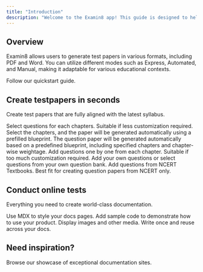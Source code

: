 ```yaml
---
title: "Introduction"
description: "Welcome to the Examin8 app! This guide is designed to help educators create test papers efficiently with a user-friendly approach. With Examin8, you can easily customize your assessments to meet the needs of your students."
---
```


## **Overview**

Examin8 allows users to generate test papers in various formats, including PDF and Word. You can utilize different modes such as Express, Automated, and Manual, making it adaptable for various educational contexts.

<Card title="Start here" icon="rocket" horizontal href="/quickstart">
  Follow our quickstart guide.
</Card>

## Create testpapers in seconds

Create test papers that are fully aligned with the latest syllabus.

<Columns cols={2}>
  <Card title="Express Mode" icon="pen-to-square" href="/development">
    Select questions for each chapters. Suitable if less customization required.
  </Card>
  <Card title="Dynamic Mode" icon="palette" href="/essentials/settings">
    Select the chapters, and the paper will be generated automatically using a prefilled blueprint.
  </Card>
  <Card title="Automated Mode" icon="map" href="/essentials/navigation">
    The question paper will be generated automatically based on a predefined blueprint, including specified chapters and chapter-wise weightage.
  </Card>
  <Card title="Manual Mode" icon="terminal" href="/api-reference/introduction">
    Add questions one by one from each chapter. Suitable if too much customization required.
  </Card>
  <Card title="I will Add Questions" icon="terminal" href="/api-reference/introduction">
    Add your own questions or select questions from your own question bank.
  </Card>
  <Card title="NCERT Textbook" icon="terminal" href="/api-reference/introduction">
    Add questions from NCERT Textbooks. Best fit for creating question papers from NCERT only.
  </Card>
</Columns>

## Conduct online tests

Everything you need to create world-class documentation.

<Columns cols={2}>
  <Card title="Write with MDX" icon="pen-fancy" href="/essentials/markdown">
    Use MDX to style your docs pages.
  </Card>
  <Card title="Code samples" icon="code" href="/essentials/code">
    Add sample code to demonstrate how to use your product.
  </Card>
  <Card title="Images" icon="image" href="/essentials/images">
    Display images and other media.
  </Card>
  <Card title="Reusable snippets" icon="recycle" href="/essentials/reusable-snippets">
    Write once and reuse across your docs.
  </Card>
</Columns>

## Need inspiration?

<Card title="See complete examples" icon="stars" href="https://mintlify.com/customers">
  Browse our showcase of exceptional documentation sites.
</Card>